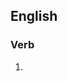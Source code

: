 ==English==

===Verb===
{{head|en|verb form}}

# {{present participle of|consolidate|lang=en|nocat=1}}